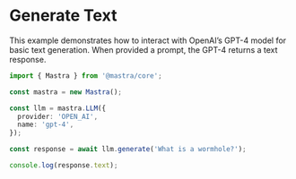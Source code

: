 # Generate Text

This example demonstrates how to interact with OpenAI’s GPT-4 model for basic text generation. When provided a prompt, the GPT-4 returns a text response.

```ts showLineNumbers copy
import { Mastra } from '@mastra/core';

const mastra = new Mastra();

const llm = mastra.LLM({
  provider: 'OPEN_AI',
  name: 'gpt-4',
});

const response = await llm.generate('What is a wormhole?');

console.log(response.text);
```
